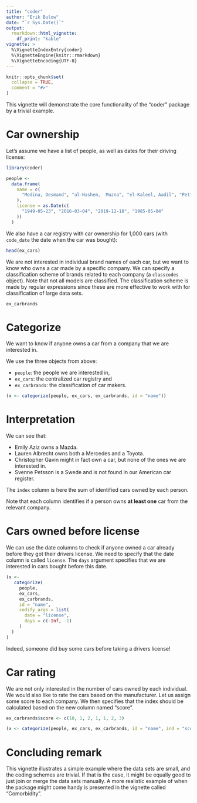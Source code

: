 ---
title: "coder"
author: "Erik Bulow"
date: "`r Sys.Date()`"
output: 
  rmarkdown::html_vignette:
    df_print: "kable"
vignette: >
  %\VignetteIndexEntry{coder}
  %\VignetteEngine{knitr::rmarkdown}
  %\VignetteEncoding{UTF-8}
---

```{r setup, include = FALSE}
knitr::opts_chunk$set(
  collapse = TRUE,
  comment = "#>"
)
```

This vignette will demonstrate the core functionality of the "coder" package by a trivial example. 

# Car ownership

Let's assume we have a list of people, as well as dates for their driving license:

```{r}

library(coder)

people <- 
  data.frame(
    name = c(
      "Medina, Desmand", "al-Hashem,  Muzna", "el-Kaleel, Aadil", "Pettsson, Svenne"
    ),
    license = as.Date(c(
      "1949-05-23", "2016-03-04", "2019-12-18", "1985-05-04"
    ))
  )
```

We also have a car registry with car ownership for 1,000 cars (with `code_date` the date when the car was bought):

```{r}
head(ex_cars)
```

We are not interested in individual brand names of each car, but we want to know who owns a car made by a specific company.
We can specify a classification scheme of brands related to each company (a `classcodes` object).
Note that not all models are classified.
The classification scheme is made by regular expressions since these are more effective to work with for classification of large data sets.


```{r}
ex_carbrands
```


# Categorize 

We want to know if anyone owns a car from a company that we are interested in.

We use the three objects from above:

* `people`: the people we are interested in,
* `ex_cars`: the centralized car registry and
* `ex_carbrands`: the classification of car makers. 

```{r}
(x <- categorize(people, ex_cars, ex_carbrands, id = "name"))
```

# Interpretation

We can see that:

* Emily Aziz owns a Mazda. 
* Lauren Albrecht owns both a Mercedes and a Toyota.
* Christopher Gavin might in fact own a car, but none of the ones we are interested in.
* Svenne Petsson is a Swede and is not found in our American car register.

The `index` column is here the sum of identified cars owned by each person.

Note that each column identifies if a person owns **at least one** car from the relevant company.


# Cars owned before license

We can use the date columns to check if anyone owned a car already before they got their drivers license.
We need to specify that the date column is called `license`.
The `days` argument specifies that we are interested in cars bought before this date.

```{r}
(x <- 
   categorize(
     people, 
     ex_cars, 
     ex_carbrands, 
     id = "name", 
     codify_args = list(
       date = "license", 
       days = c(-Inf, -1)
     )
  )
)
```

Indeed, someone did buy some cars before taking a drivers license! 


# Car rating

We are not only interested in the number of cars owned by each individual. 
We would also like to rate the cars based on the manufacturer. Let us assign some score to each company.
We then specifies that the index should be calculated based on the new column named "score".

```{r}
ex_carbrands$score <- c(10, 1, 2, 1, 1, 2, 3)

(x <- categorize(people, ex_cars, ex_carbrands, id = "name", ind = "score"))
```


# Concluding remark

This vignette illustrates a simple example where the data sets are small, and the coding schemes are trivial. 
If that is the case, it might be equally good to just join or merge the data sets manually. 
A more realistic example of when the package might come handy is presented in the vignette called "Comorbidity".